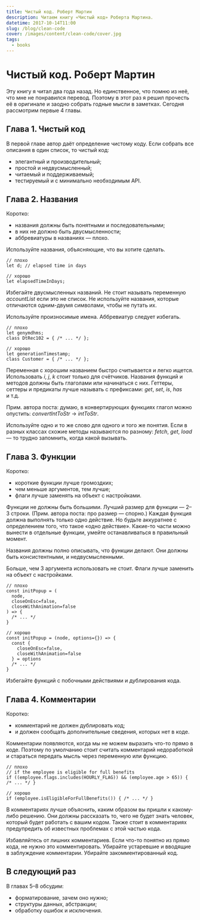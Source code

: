 ```yaml
---
title: Чистый код. Роберт Мартин
description: Читаем книгу «Чистый код» Роберта Мартина.
datetime: 2017-10-14T11:00
slug: /blog/clean-code
cover: /images/content/clean-code/cover.jpg
tags:
  - books
---
```


# Чистый код. Роберт Мартин

Эту книгу я читал два года назад. Но единственное, что помню из неё, что мне не понравился перевод. Поэтому в этот раз я решил прочесть её в оригинале и заодно собрать годные мысли в заметках. Сегодня рассмотрим первые 4 главы.

## Глава 1. Чистый код

В первой главе автор даёт определение чистому коду. Если собрать все описания в один список, то чистый код:

- элегантный и производительный;
- простой и недвусмысленный;
- читаемый и поддерживаемый;
- тестируемый и с минимально необходимым API.

## Глава 2. Названия

Коротко:

- названия должны быть понятными и последовательными;
- в них не должно быть двусмысленности;
- аббревиатуры в названиях — плохо.

Используйте названия, объясняющие, что вы хотите сделать.

```
// плохо
let d; // elapsed time in days

// хорошо
let elapsedTimeInDays;
```

Избегайте двусмысленных названий. Не стоит называть переменную _accountList_ если это не список. Не используйте названия, которые отличаются одним-двумя символами, чтобы не путать их.

Используйте произносимые имена. Аббревиатур следует избегать.

```
// плохо
let genymdhms;
class DtRec102 = { /* ... */ };

// хорошо
let generationTimestamp;
class Customer = { /* ... */ };
```

Переменная с хорошим названием быстро считывается и легко ищется. Использовать _i_, _j_, _k_ стоит только для счётчиков. Названия функций и методов должны быть глаголами или начинаться с них. Геттеры, сеттеры и предикаты лучше называть с префиксами: _get_, _set_, _is_, _has_ <nobr>и т.д.</nobr>

Прим. автора поста: думаю, в конвертирующих функциях глагол можно опустить: <nobr>_convertIntToStr_ →</nobr> _intToStr_.

Используйте одно и то же слово для одного и того же понятия. Если в разных классах схожие методы называются по разному: _fetch_, _get_, _load_ — то трудно запомнить, когда какой вызывать.

## Глава 3. Функции

Коротко:

- короткие функции лучше громоздких;
- чем меньше аргументов, тем лучше;
- флаги лучше заменять на объект с настройками.

Функции не должны быть большими. Лучший размер для функции — 2–3 строки. (Прим. автора поста: про размер — спорно.) Каждая функция должна выполнять только одно действие. Но будьте аккуратнее с определением того, что такое «одно действие». Какие-то части можно вынести в отдельные функции, умейте останавливаться в правильный момент.

Названия должны полно описывать, что функции делают. Они должны быть консистентными, и недвусмысленными.

Больше, чем 3 аргумента использовать не стоит. Флаги лучше заменить на объект с настройками.

```
// плохо
const initPopup = (
  node,
  closeOnEsc=false,
  closeWithAnimation=false
) => {
  /* ... */
}

// хорошо
const initPopup = (node, options={}) => {
  const {
    closeOnEsc=false,
    closeWithAnimation=false
  } = options
  /* ... */
}
```

Избегайте функций с побочными действиями и дублирования кода.

## Глава 4. Комментарии

Коротко:

- комментарий не должен дублировать код;
- и должен сообщать дополнительные сведения, которых нет в коде.

Комментарии появляются, когда мы не можем выразить что-то прямо в коде. Поэтому по умолчанию стоит считать комментарий недоработкой и стараться передать мысль через переменную или функцию.

```
// плохо
// if the employee is eligible for full benefits
if ((employee.flags.includes(HOURLY_FLAG)) && (employee.age > 65)) { /* ... */ }

// хорошо
if (employee.isEligibleForFullBenefits()) { /* ... */ }
```

В комментариях лучше объяснить, каким образом вы пришли к какому-либо решению. Они должны рассказать то, чего не будет знать человек, который будет работать с вашим кодом. Также стоит в комментариях предупредить об известных проблемах с этой частью кода.

Избавляйтесь от лишних комментариев. Если что-то понятно из прямо кода, не нужно это комментировать. Убирайте устаревшие и вводящие в заблуждение комментарии. Убирайте закомментированный код.

## В следующий раз

В главах 5–8 обсудим:

- форматирование, зачем оно нужно;
- структуры данных, абстракции;
- обработку ошибок и исключения.
